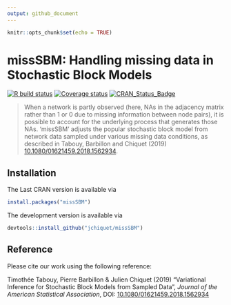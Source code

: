 ```yaml
---
output: github_document
---
```


```r
knitr::opts_chunk$set(echo = TRUE)
```

# missSBM: Handling missing data in Stochastic Block Models

<!-- badges: start -->
[![R build status](https://github.com/jchiquet/missSBM/workflows/R-CMD-check/badge.svg)](https://github.com/jchiquet/missSBM/actions)
[![Coverage status](https://codecov.io/gh/jchiquet/missSBM/branch/master/graph/badge.svg)](https://codecov.io/github/jchiquet/missSBM?branch=master)
[![CRAN_Status_Badge](http://www.r-pkg.org/badges/version/missSBM)](https://cran.r-project.org/package=missSBM)
<!-- badges: end -->

> When a network is partly observed (here, NAs in the adjacency matrix rather than 1 or 0  due to missing information between node pairs), it is possible to account for the underlying process that generates those NAs. 'missSBM' adjusts the popular stochastic block model from network data  sampled under various missing data conditions, as described in Tabouy, Barbillon and Chiquet (2019) [10.1080/01621459.2018.1562934](https://doi.org/10.1080/01621459.2018.1562934).

## Installation

The Last CRAN version is available via

```r
install.packages("missSBM")
```

The development version is available via

```r
devtools::install_github("jchiquet/missSBM")
```

## Reference

Please cite our work using the following reference:

Timothée Tabouy, Pierre Barbillon & Julien Chiquet (2019) "Variational Inference for Stochastic Block Models from Sampled Data", _Journal of the American Statistical Association_, DOI: [10.1080/01621459.2018.1562934](https://doi.org/10.1080/01621459.2018.1562934)

